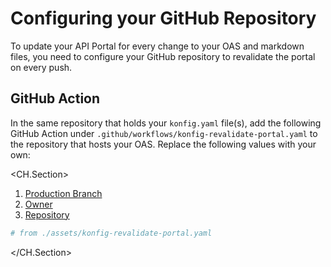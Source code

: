 # Configuring your GitHub Repository

To update your API Portal for every change to your OAS and markdown files, you
need to configure your GitHub repository to revalidate the portal on every push.


## GitHub Action

In the same repository that holds your `konfig.yaml` file(s), add the following
GitHub Action under `.github/workflows/konfig-revalidate-portal.yaml` to the repository that
hosts your OAS. Replace the following values with your own:

<CH.Section>

1. [Production Branch](focus://5)
1. [Owner](focus://23[42:47])
1. [Repository](focus://23[52:62])

```yaml .github/workflows/konfig-revalidate-portal.yaml
# from ./assets/konfig-revalidate-portal.yaml
```

</CH.Section>